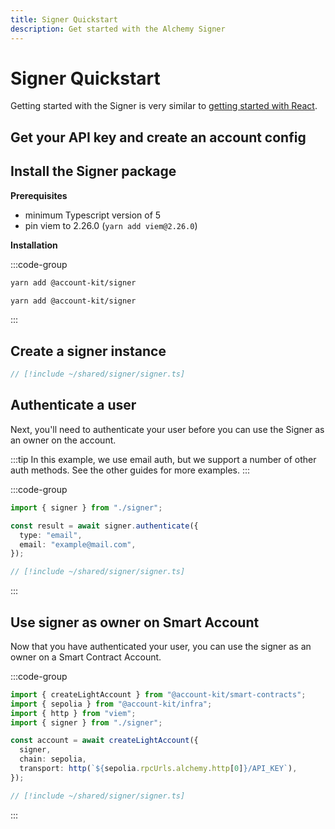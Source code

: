```yaml
---
title: Signer Quickstart
description: Get started with the Alchemy Signer
---
```



# Signer Quickstart

Getting started with the Signer is very similar to [getting started with React](/react/quickstart).

## Get your API key and create an account config

<GetApiKeysSnippet />

## Install the Signer package

**Prerequisites**

- minimum Typescript version of 5
- pin viem to 2.26.0 (`yarn add viem@2.26.0`)

**Installation**

:::code-group

```bash [yarn]
yarn add @account-kit/signer
```

```bash [npm]
yarn add @account-kit/signer
```

:::

## Create a signer instance

```ts twoslash
// [!include ~/shared/signer/signer.ts]
```

## Authenticate a user

Next, you'll need to authenticate your user before you can use the Signer as an owner on the account.

:::tip
In this example, we use email auth, but we support a number of other auth methods. See the other guides for more examples.
:::

:::code-group

```ts twoslash [example.ts]
import { signer } from "./signer";

const result = await signer.authenticate({
  type: "email",
  email: "example@mail.com",
});
```

```ts twoslash [signer] filename="signer.ts"
// [!include ~/shared/signer/signer.ts]
```

:::

## Use signer as owner on Smart Account

Now that you have authenticated your user, you can use the signer as an owner on a Smart Contract Account.

:::code-group

```ts twoslash [example.ts]
import { createLightAccount } from "@account-kit/smart-contracts";
import { sepolia } from "@account-kit/infra";
import { http } from "viem";
import { signer } from "./signer";

const account = await createLightAccount({
  signer,
  chain: sepolia,
  transport: http(`${sepolia.rpcUrls.alchemy.http[0]}/API_KEY`),
});
```

```ts twoslash [signer] filename="signer.ts"
// [!include ~/shared/signer/signer.ts]
```

:::
